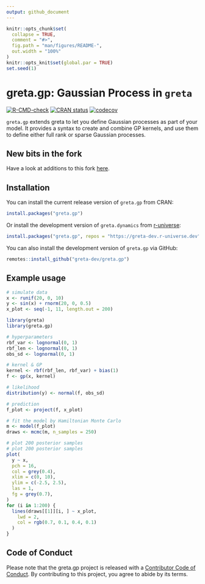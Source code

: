 ```yaml
---
output: github_document
---
```


<!-- README.md is generated from README.Rmd. Please edit that file -->

```r
knitr::opts_chunk$set(
  collapse = TRUE,
  comment = "#>",
  fig.path = "man/figures/README-",
  out.width = "100%"
)
knitr::opts_knit$set(global.par = TRUE)
set.seed(1)
```

# greta.gp: Gaussian Process in `greta`

<!-- badges: start -->
[![R-CMD-check](https://github.com/greta-dev/greta.gp/actions/workflows/R-CMD-check.yaml/badge.svg)](https://github.com/greta-dev/greta.gp/actions/workflows/R-CMD-check.yaml)
[![CRAN status](https://www.r-pkg.org/badges/version/greta.gp)](https://CRAN.R-project.org/package=greta.gp)
[![codecov](https://codecov.io/gh/greta-dev/greta.gp/graph/badge.svg?token=sDr01k2p2r)](https://codecov.io/gh/greta-dev/greta.gp)
<!-- badges: end -->

`greta.gp` extends greta to let you define Gaussian processes as part of your model. It provides a syntax to create and combine GP kernels, and use them to define either full rank or sparse Gaussian processes.

## New bits in the fork

Have a look at additions to this fork [here](https://github.com/lu-harr/greta.gp.st/blob/main/new_bits.md).

## Installation

You can install the current release version of `greta.gp` from CRAN:

``` r
install.packages("greta.gp")
```

Or install the development version of `greta.dynamics` from [r-universe](http://greta-dev.r-universe.dev/):

```r
install.packages("greta.gp", repos = "https://greta-dev.r-universe.dev")
```

You can also install the development version of `greta.gp` via GitHub:

``` r
remotes::install_github("greta-dev/greta.gp")
```

## Example usage

```r
# simulate data
x <- runif(20, 0, 10)
y <- sin(x) + rnorm(20, 0, 0.5)
x_plot <- seq(-1, 11, length.out = 200)
```

```r
library(greta)
library(greta.gp)

# hyperparameters
rbf_var <- lognormal(0, 1)
rbf_len <- lognormal(0, 1)
obs_sd <- lognormal(0, 1)

# kernel & GP
kernel <- rbf(rbf_len, rbf_var) + bias(1)
f <- gp(x, kernel)

# likelihood
distribution(y) <- normal(f, obs_sd)

# prediction
f_plot <- project(f, x_plot)
```

```r
# fit the model by Hamiltonian Monte Carlo
m <- model(f_plot)
draws <- mcmc(m, n_samples = 250)
```

```r
# plot 200 posterior samples
# plot 200 posterior samples
plot(
  y ~ x,
  pch = 16,
  col = grey(0.4),
  xlim = c(0, 10),
  ylim = c(-2.5, 2.5),
  las = 1,
  fg = grey(0.7),
)
for (i in 1:200) {
  lines(draws[[1]][i, ] ~ x_plot,
    lwd = 2,
    col = rgb(0.7, 0.1, 0.4, 0.1)
  )
}
```

## Code of Conduct

Please note that the greta.gp project is released with a [Contributor Code of Conduct](https://greta-dev.github.io/greta.gp/CODE_OF_CONDUCT.html). By contributing to this project, you agree to abide by its terms.
